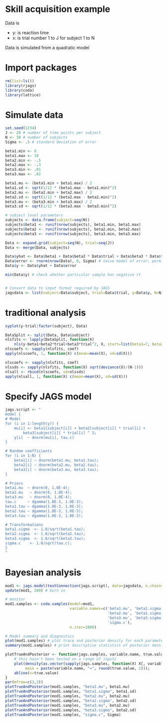 # Skill acquisition example
Data is

* y: is reaction time
* x: is trial number 1 to J for subject 1 to N

Data is simulated from a quadratic model

# Import packages
```r
rm(list=ls())
library(rjags)
library(coda)
library(lattice)
```




# Simulate data
```r
set.seed(1234)
J <- 20 # number of time points per subject
N <- 30 # number of subjects
Sigma <- .5 # standard deviation of error

beta1.min <- 8
beta1.max <- 10
beta2.min <- -.5
beta2.max <- -.3
beta3.min <- .01
beta3.max <- .02

beta1.mu <- (beta1.min + beta1.max) / 2
beta1.sd <- sqrt(1/12 * (beta1.max - beta1.min)^2)
beta2.mu <- (beta2.min + beta2.max) / 2
beta2.sd <- sqrt(1/12 * (beta2.max - beta2.min)^2)
beta3.mu <- (beta3.min + beta3.max) / 2
beta3.sd <- sqrt(1/12 * (beta3.max - beta3.min)^2)

# subject level parameters    
subjects <- data.frame(subject=seq(N))
subjects$beta1 <- runif(nrow(subjects), beta1.min, beta1.max)
subjects$beta2 <- runif(nrow(subjects), beta2.min, beta2.max)
subjects$beta3 <- runif(nrow(subjects), beta3.min, beta3.max)

Data <- expand.grid(subject=seq(N), trial=seq(J))
Data <- merge(Data, subjects)

Data$yhat <- Data$beta1 + Data$beta2 * Data$trial + Data$beta3 * Data$trial^2
Data$error <- rnorm(nrow(Data), 0, Sigma) # naive model of error; permits negative rt
Data$y <- Data$yhat + Data$error

min(Data$y) # check whether particular sample has negative rt


# Convert data to input format required by JAGS
jagsdata <- list(subject=Data$subject, trial=Data$trial, y=Data$y, N=N)
```


# traditional analysis
```r
xyplot(y~trial|factor(subject), Data)

DataSplit <- split(Data, Data$subject)
nlsfits <- lapply(DataSplit, function(X)
    nls(y~beta1+beta2*trial+beta3*trial^2, X, start=list(beta1=7, beta2=-.4, beta3=.02)))
nlscoefs <- sapply(nlsfits, coef)
apply(nlscoefs, 1, function(X) c(mean=mean(X), sd=sd(X)))

nlscoefs <- sapply(nlsfits, coef)
nlssds <- sapply(nlsfits, function(X) sqrt(deviance(X)/(N-1)))
nlsall <- rbind(nlscoefs, sd=nlssds)
apply(nlsall, 1, function(X) c(mean=mean(X), sd=sd(X)))
```

# Specify JAGS model
```r
jags.script <- "
model {
# Model
for (i in 1:length(y)) {
    mu[i] <- beta1[subject[i]] + beta2[subject[i]] * trial[i] +
        beta3[subject[i]] * trial[i] ^ 2;
    y[i]  ~ dnorm(mu[i], tau.c)
}

# Random coefficients
for (i in 1:N) {    
    beta1[i] ~ dnorm(beta1.mu, beta1.tau);
    beta2[i] ~ dnorm(beta2.mu, beta2.tau);
    beta3[i] ~ dnorm(beta3.mu, beta3.tau);
}

# Priors
beta1.mu  ~ dnorm(0, 1.0E-4);
beta2.mu   ~ dnorm(0, 1.0E-4);
beta3.mu   ~ dnorm(0, 1.0E-4);
tau.c     ~ dgamma(1.0E-3, 1.0E-3);
beta1.tau ~ dgamma(1.0E-3, 1.0E-3);
beta2.tau ~ dgamma(1.0E-3, 1.0E-3);
beta3.tau ~ dgamma(1.0E-3, 1.0E-3);

# Transformations
beta1.sigma  <- 1.0/sqrt(beta1.tau);
beta2.sigma  <- 1.0/sqrt(beta2.tau);
beta3.sigma  <- 1.0/sqrt(beta3.tau);
sigma.c    <- 1.0/sqrt(tau.c);
}
"
```


# Bayesian analysis
```r
mod1 <- jags.model(textConnection(jags.script), data=jagsdata, n.chains=4, n.adapt=1000)
update(mod1, 200) # burn in

# monitor
mod1.samples <- coda.samples(model=mod1,
                             variable.names=c('beta1.mu', 'beta1.sigma', 
                                              'beta2.mu', 'beta2.sigma',
                                              'beta3.mu', 'beta3.sigma',
                                              'sigma.c'),
                             n.iter=1000)

# Model summary and diagnostics
plot(mod1.samples) # plot trace and posterior density for each parameter
summary(mod1.samples) # print descriptive statistics of posterior densities for parameters
```


```r
plotTrueAndPosterior <- function(jags.samples, variable.name, true.value) {
    # this hasn't been tested on a range of inputs
    plot(density(as.vector(sapply(jags.samples, function(X) X[, variable.name]))), 
         main = paste(variable.name, "=", round(true.value, 2))); 
    abline(v=true.value)
}
par(mfrow=c(3,3))
plotTrueAndPosterior(mod1.samples, "beta1.mu", beta1.mu)
plotTrueAndPosterior(mod1.samples, "beta1.sigma", beta1.sd)
plotTrueAndPosterior(mod1.samples, "beta2.mu", beta2.mu)
plotTrueAndPosterior(mod1.samples, "beta2.sigma", beta2.sd)
plotTrueAndPosterior(mod1.samples, "beta3.mu", beta2.mu)
plotTrueAndPosterior(mod1.samples, "beta3.sigma", beta2.sd)
plotTrueAndPosterior(mod1.samples, "sigma.c", Sigma)
```

